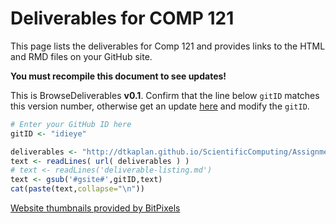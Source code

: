 # Deliverables for COMP 121 

This page lists the deliverables for Comp 121 and provides links to the HTML and RMD files on your GitHub site. 

**You must recompile this document to see updates!**

This is BrowseDeliverables **v0.1**.  Confirm that the line below `gitID` matches this version number, otherwise get an update [here](http://dtkaplan.github.io/ScientificComputing/Assignments/BrowseDeliverables.Rmd) and modify the `gitID`.

```r
# Enter your GitHub ID here
gitID <- "idieye"
```

```r
deliverables <- "http://dtkaplan.github.io/ScientificComputing/Assignments/deliverable-listing.md"
text <- readLines( url( deliverables ) )
# text <- readLines('deliverable-listing.md')
text <- gsub('#gsite#',gitID,text)
cat(paste(text,collapse="\n"))
```

<a href='http://www.bitpixels.com/'>Website thumbnails provided by BitPixels</a>

